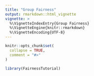 ```yaml
---
title: "Group Fairness"
output: rmarkdown::html_vignette
vignette: >
  %\VignetteIndexEntry{Group Fairness}
  %\VignetteEngine{knitr::rmarkdown}
  %\VignetteEncoding{UTF-8}
---
```


```r
knitr::opts_chunk$set(
  collapse = TRUE,
  comment = "#>"
)
```

```r
library(FairnessTutorial)
```
